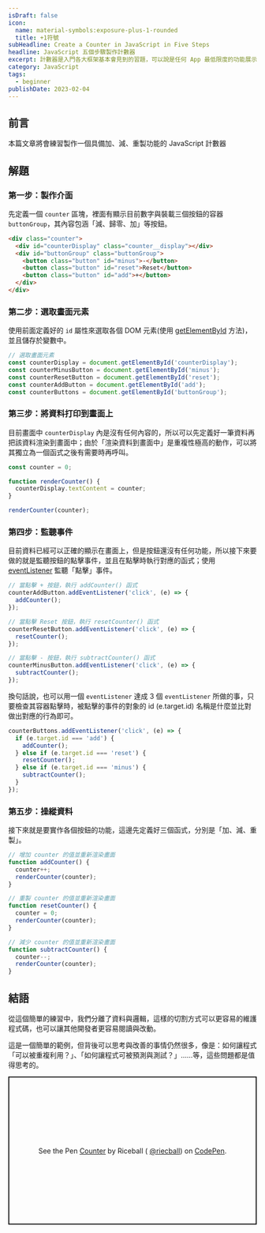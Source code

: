 ```yaml
---
isDraft: false
icon:
  name: material-symbols:exposure-plus-1-rounded
  title: +1符號
subHeadline: Create a Counter in JavaScript in Five Steps
headline: JavaScript 五個步驟製作計數器
excerpt: 計數器是入門各大框架基本會見到的習題，可以說是任何 App 最低限度的功能展示。這次使用原生的 JavaScript 來重現該題目，並且一步一步的思考並改善結果，本篇文章將會練習製作一個具備加、減、重製功能的 JavaScript 計數器。
category: JavaScript
tags:
  - beginner
publishDate: 2023-02-04
---
```


## 前言

<Info type="info">本篇文章將會練習製作一個具備加、減、重製功能的 JavaScript 計數器</Info>

## 解題

### 第一步：製作介面

先定義一個 `counter` 區塊，裡面有顯示目前數字與裝載三個按鈕的容器`buttonGroup`，其內容包涵「減、歸零、加」等按鈕。

```html
<div class="counter">
  <div id="counterDisplay" class="counter__display"></div>
  <div id="buttonGroup" class="buttonGroup">
    <button class="button" id="minus">-</button>
    <button class="button" id="reset">Reset</button>
    <button class="button" id="add">+</button>
  </div>
</div>
```

### 第二步：選取畫面元素

使用前面定義好的 `id` 屬性來選取各個 DOM 元素(使用 [getElementById](https://developer.mozilla.org/en-US/docs/Web/API/Document/getElementById) 方法)，並且儲存於變數中。

```javascript
// 選取畫面元素
const counterDisplay = document.getElementById('counterDisplay');
const counterMinusButton = document.getElementById('minus');
const counterResetButton = document.getElementById('reset');
const counterAddButton = document.getElementById('add');
const counterButtons = document.getElementById('buttonGroup');
```

### 第三步：將資料打印到畫面上

目前畫面中 `counterDisplay` 內是沒有任何內容的，所以可以先定義好一筆資料再把該資料渲染到畫面中；由於「渲染資料到畫面中」是重複性極高的動作，可以將其獨立為一個函式之後有需要時再呼叫。

```javascript
const counter = 0;

function renderCounter() {
  counterDisplay.textContent = counter;
}

renderCounter(counter);
```

### 第四步：監聽事件

目前資料已經可以正確的顯示在畫面上，但是按鈕還沒有任何功能，所以接下來要做的就是監聽按鈕的點擊事件，並且在點擊時執行對應的函式；使用 [eventListener](https://developer.mozilla.org/zh-TW/docs/Web/API/EventTarget/addEventListener) 監聽「點擊」事件。

```javascript
// 當點擊 + 按鈕，執行 addCounter() 函式
counterAddButton.addEventListener('click', (e) => {
  addCounter();
});

// 當點擊 Reset 按鈕，執行 resetCounter() 函式
counterResetButton.addEventListener('click', (e) => {
  resetCounter();
});

// 當點擊 - 按鈕，執行 subtractCounter() 函式
counterMinusButton.addEventListener('click', (e) => {
  subtractCounter();
});
```

換句話說，也可以用一個 `eventListener` 達成 3 個 `eventListener` 所做的事，只要檢查其容器點擊時，被點擊的事件的對象的 id (e.target.id) 名稱是什麼並比對做出對應的行為即可。

```javascript
counterButtons.addEventListener('click', (e) => {
  if (e.target.id === 'add') {
    addCounter();
  } else if (e.target.id === 'reset') {
    resetCounter();
  } else if (e.target.id === 'minus') {
    subtractCounter();
  }
});
```

### 第五步：操縱資料

接下來就是要實作各個按鈕的功能，這邊先定義好三個函式，分別是「加、減、重製」。

```javascript
// 增加 counter 的值並重新渲染畫面
function addCounter() {
  counter++;
  renderCounter(counter);
}

// 重製 counter 的值並重新渲染畫面
function resetCounter() {
  counter = 0;
  renderCounter(counter);
}

// 減少 counter 的值並重新渲染畫面
function subtractCounter() {
  counter--;
  renderCounter(counter);
}
```

## 結語

從這個簡單的練習中，我們分離了資料與邏輯，這樣的切割方式可以更容易的維護程式碼，也可以讓其他開發者更容易閱讀與改動。

這是一個簡單的範例，但背後可以思考與改善的事情仍然很多，像是：如何讓程式「可以被重複利用？」、「如何讓程式可被預測與測試？」……等，這些問題都是值得思考的。

<p
  class="codepen"
  data-height="300"
  data-default-tab="result"
  data-slug-hash="XWBxORG"
  data-preview="true"
  data-editable="true"
  data-user="riecball"
  style="height: 300px; box-sizing: border-box; display: flex; align-items: center; justify-content: center; border: 2px solid; margin: 1em 0; padding: 1em;"
>
  <span>
    See the Pen <a href="https://codepen.io/riecball/pen/XWBxORG">Counter</a> by Riceball (
    <a href="https://codepen.io/riecball">@riecball</a>) on <a href="https://codepen.io">CodePen</a>.
  </span>
</p>
<script async src="https://cpwebassets.codepen.io/assets/embed/ei.js"></script>

